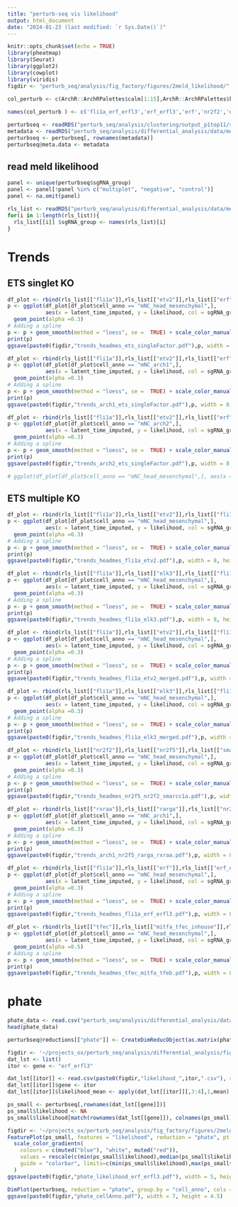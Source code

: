 ```yaml
---
title: "perturb-seq vis likelihood"
output: html_document
date: "2024-01-23 (last modified: `r Sys.Date()`)"
---
```


```r
knitr::opts_chunk$set(echo = TRUE)
library(pheatmap)
library(Seurat)
library(ggplot2)
library(cowplot)
library(viridis)
figdir <- "perturb_seq/analysis/fig_factory/figures/2meld_likelihood/"
                          
col_perturb <- c(ArchR::ArchRPalettes$calm[1:15],ArchR::ArchRPalettes$kelly[1:7],"grey50")

names(col_perturb ) <- c('fli1a_erf_erfl3','erf_erfl3','erf','nr2f2','nr2f5','rarga','rxraa','smarcc1a','elk3','fli1a_elk3','fli1a','fli1a_etv2','etv2','ebf3a','ets1','elf1','tfec','tfec_mitfa_bhlhe40','mitfa_tfec','mitfa_tfec_tfeb','mitfa_tfec_inhouse','mitfa','control')
```

```r
perturbseq <- readRDS("perturb_seq/analysis/clustering/output_p1top11/seu_NC_clustered.rds")
metadata <- readRDS("perturb_seq/analysis/differential_analysis/data/metadata/perturbseq_filtered_metadata_latentTime_likelihood.rds")
perturbseq <- perturbseq[, rownames(metadata)]
perturbseq@meta.data <- metadata
```

## read meld likelihood

```r
panel <- unique(perturbseq$sgRNA_group)
panel <- panel[!panel %in% c("multiplet", "negative", "control")]
panel <- na.omit(panel)
```

```r
rls_list <- readRDS("perturb_seq/analysis/differential_analysis/data/meld/dichotomised_rlslist_rpca.rds")
for(i in 1:length(rls_list)){
  rls_list[[i]] $sgRNA_group <- names(rls_list)[i]
}
```

# Trends

## ETS singlet KO

```r
df_plot <- rbind(rls_list[["fli1a"]],rls_list[["etv2"]],rls_list[["erf"]],rls_list[["ets1"]],rls_list[["ebf3a"]],rls_list[["elk3"]])
p <- ggplot(df_plot[df_plot$cell_anno == "mNC_head_mesenchymal",], 
            aes(x = latent_time_imputed, y = likelihood, col = sgRNA_group)) + 
  geom_point(alpha =0.3)
# Adding a spline
p <- p + geom_smooth(method = "loess", se =  TRUE) + scale_color_manual(values = col_perturb) + theme_minimal() + facet_wrap(~sgRNA_group, ncol = 3) + geom_hline(yintercept = 0.5, col = "grey30", lty = 2)
print(p)
ggsave(paste0(figdir,"trends_headmes_ets_singleFactor.pdf"),p, width = 8, height = 5.2)
```


```r
df_plot <- rbind(rls_list[["fli1a"]],rls_list[["etv2"]],rls_list[["erf"]],rls_list[["ets1"]],rls_list[["ebf3a"]],rls_list[["elk3"]])
p <- ggplot(df_plot[df_plot$cell_anno == "mNC_arch1",], 
            aes(x = latent_time_imputed, y = likelihood, col = sgRNA_group)) + 
  geom_point(alpha =0.3)
# Adding a spline
p <- p + geom_smooth(method = "loess", se =  TRUE) + scale_color_manual(values = col_perturb) + theme_minimal() + facet_wrap(~sgRNA_group, ncol = 3) + geom_hline(yintercept = 0.5, col = "grey30", lty = 2)
print(p)
ggsave(paste0(figdir,"trends_arch1_ets_singleFactor.pdf"),p, width = 8, height = 5.2)
```

```r
df_plot <- rbind(rls_list[["fli1a"]],rls_list[["etv2"]],rls_list[["erf"]],rls_list[["ets1"]],rls_list[["ebf3a"]],rls_list[["elk3"]])
p <- ggplot(df_plot[df_plot$cell_anno == "mNC_arch2",], 
            aes(x = latent_time_imputed, y = likelihood, col = sgRNA_group)) + 
  geom_point(alpha =0.3)
# Adding a spline
p <- p + geom_smooth(method = "loess", se =  TRUE) + scale_color_manual(values = col_perturb) + theme_minimal() + facet_wrap(~sgRNA_group, ncol = 3) + geom_hline(yintercept = 0.5, col = "grey30", lty = 2)
print(p)
ggsave(paste0(figdir,"trends_arch2_ets_singleFactor.pdf"),p, width = 8, height = 5.2)
```

<!-- ```{r} -->
<!-- # Horizontal half violin plot -->
<!-- ggplot(df_plot[df_plot$cell_anno == "mNC_head_mesenchymal",], aes(sgRNA_group, likelihood, fill = sgRNA_group)) + -->
<!--   geom_violinhalf() +coord_flip() + -->
<!--   theme(legend.position = "none") -->
<!-- ``` -->


```r
# ggplot(df_plot[df_plot$cell_anno == "mNC_head_mesenchymal",], aes(x = latent_time_imputed, y = likelihood, col =sgRNA_group)) + geom_point() + 
```

## ETS multiple KO

```r
df_plot <- rbind(rls_list[["fli1a"]],rls_list[["etv2"]],rls_list[["fli1a_etv2"]])
p <- ggplot(df_plot[df_plot$cell_anno == "mNC_head_mesenchymal",], 
            aes(x = latent_time_imputed, y = likelihood, col = sgRNA_group)) + 
  geom_point(alpha =0.3)
# Adding a spline
p <- p + geom_smooth(method = "loess", se =  TRUE) + scale_color_manual(values = col_perturb) + theme_minimal() + facet_wrap(~sgRNA_group, ncol = 3) + geom_hline(yintercept = 0.5, col = "grey30", lty = 2)
print(p)
ggsave(paste0(figdir,"trends_headmes_fli1a_etv2.pdf"),p, width = 8, height = 2.6)
```

```r
df_plot <- rbind(rls_list[["fli1a"]],rls_list[["elk3"]],rls_list[["fli1a_elk3"]])
p <- ggplot(df_plot[df_plot$cell_anno == "mNC_head_mesenchymal",], 
            aes(x = latent_time_imputed, y = likelihood, col = sgRNA_group)) + 
  geom_point(alpha =0.3)
# Adding a spline
p <- p + geom_smooth(method = "loess", se =  TRUE) + scale_color_manual(values = col_perturb) + theme_minimal() + facet_wrap(~sgRNA_group, ncol = 3) + geom_hline(yintercept = 0.5, col = "grey30", lty = 2)
print(p)
ggsave(paste0(figdir,"trends_headmes_fli1a_elk3.pdf"),p, width = 8, height = 2.6)
```

```r
df_plot <- rbind(rls_list[["fli1a"]],rls_list[["etv2"]],rls_list[["fli1a_etv2"]])
p <- ggplot(df_plot[df_plot$cell_anno == "mNC_head_mesenchymal",], 
            aes(x = latent_time_imputed, y = likelihood, col = sgRNA_group)) + 
  geom_point(alpha =0.3)
# Adding a spline
p <- p + geom_smooth(method = "loess", se =  TRUE) + scale_color_manual(values = col_perturb) + theme_minimal() +  geom_hline(yintercept = 0.5, col = "grey30", lty = 2)
print(p)
ggsave(paste0(figdir,"trends_headmes_fli1a_etv2_merged.pdf"),p, width = 4, height = 2.6)
```


```r
df_plot <- rbind(rls_list[["fli1a"]],rls_list[["elk3"]],rls_list[["fli1a_elk3"]])
p <- ggplot(df_plot[df_plot$cell_anno == "mNC_head_mesenchymal",], 
            aes(x = latent_time_imputed, y = likelihood, col = sgRNA_group)) + 
  geom_point(alpha =0.3)
# Adding a spline
p <- p + geom_smooth(method = "loess", se =  TRUE) + scale_color_manual(values = col_perturb) + theme_minimal() +  geom_hline(yintercept = 0.5, col = "grey30", lty = 2)
print(p)
ggsave(paste0(figdir,"trends_headmes_fli1a_elk3_merged.pdf"),p, width = 4, height = 2.6)
```

```r
df_plot <- rbind(rls_list[["nr2f2"]],rls_list[["nr2f5"]],rls_list[["smarcc1a"]])
p <- ggplot(df_plot[df_plot$cell_anno == "mNC_head_mesenchymal",], 
            aes(x = latent_time_imputed, y = likelihood, col = sgRNA_group)) + 
  geom_point(alpha =0.3)
# Adding a spline
p <- p + geom_smooth(method = "loess", se =  TRUE) + scale_color_manual(values = col_perturb) + theme_minimal() + facet_wrap(~sgRNA_group, ncol = 3) + geom_hline(yintercept = 0.5, col = "grey30", lty = 2)
print(p)
ggsave(paste0(figdir,"trends_headmes_nr2f5_nr2f2_smarcc1a.pdf"),p, width = 8, height = 2.6)
```


```r
df_plot <- rbind(rls_list[["rxraa"]],rls_list[["rarga"]],rls_list[["nr2f5"]])
p <- ggplot(df_plot[df_plot$cell_anno == "mNC_arch1",], 
            aes(x = latent_time_imputed, y = likelihood, col = sgRNA_group)) + 
  geom_point(alpha =0.3)
# Adding a spline
p <- p + geom_smooth(method = "loess", se =  TRUE) + scale_color_manual(values = col_perturb) + theme_minimal() + facet_wrap(~sgRNA_group, ncol = 3)  + geom_hline(yintercept = 0.5, col = "grey30", lty = 2)
print(p)
ggsave(paste0(figdir,"trends_arch1_nr2f5_rarga_rxraa.pdf"),p, width = 8, height = 2.6)
```

```r
df_plot <- rbind(rls_list[["fli1a"]],rls_list[["erf"]],rls_list[["erf_erfl3"]],rls_list[["fli1a_erf_erfl3"]])
p <- ggplot(df_plot[df_plot$cell_anno == "mNC_head_mesenchymal",], 
            aes(x = latent_time_imputed, y = likelihood, col = sgRNA_group)) + 
  geom_point(alpha =0.3)
# Adding a spline
p <- p + geom_smooth(method = "loess", se =  TRUE) + scale_color_manual(values = col_perturb) + theme_minimal() + facet_wrap(~sgRNA_group, ncol = 3) + geom_hline(yintercept = 0.5, col = "grey30", lty = 2)
print(p)
ggsave(paste0(figdir,"trends_headmes_fli1a_erf_erfl3.pdf"),p, width = 8, height = 5.2)
```


```r
df_plot <- rbind(rls_list[["tfec"]],rls_list[["mitfa_tfec_inhouse"]],rls_list[["mitfa_tfec_tfeb"]])
p <- ggplot(df_plot[df_plot$cell_anno == "mNC_head_mesenchymal",], 
            aes(x = latent_time_imputed, y = likelihood, col = sgRNA_group)) + 
  geom_point(alpha =0.5)
# Adding a spline
p <- p + geom_smooth(method = "loess", se =  TRUE) + scale_color_manual(values = col_perturb)+ theme_minimal() + facet_wrap(~sgRNA_group, ncol = 3) + geom_hline(yintercept = 0.5, col = "grey30", lty = 2)
print(p)
ggsave(paste0(figdir,"trends_headmes_tfec_mitfa_tfeb.pdf"),p, width = 8, height = 2.6)
```

# phate


```r
phate_data <- read.csv("perturb_seq/analysis/differential_analysis/data/phate_coordinates.csv", row.names = 1)
head(phate_data)
```

```r
perturbseq@reductions[["phate"]] <- CreateDimReducObject(as.matrix(phate_data)*100, key = "phate")
```

```r
figdir <- '~/projects_ox/perturb_seq/analysis/differential_analysis/figures/meld_calculateLikelihood/'
dat_lst <- list()
itor <- gene <- "erf_erfl3"

dat_lst[[itor]] <- read.csv(paste0(figdir,"likelihood_",itor,".csv"), row.names = 1)
dat_lst[[itor]]$gene <- itor
dat_lst[[itor]]$likelihood_mean <- apply(dat_lst[[itor]][,3:4],1,mean)

ps_small <- perturbseq[,rownames(dat_lst[[gene]])]
ps_small$likelihood <- NA
ps_small$likelihood[match(rownames(dat_lst[[gene]]), colnames(ps_small))] <- as.numeric(dat_lst[[gene]]$likelihood_mean)

figdir <- '~/projects_ox/perturb_seq/analysis/fig_factory/figures/2meld_likelihood/'
FeaturePlot(ps_small, features = "likelihood", reduction = "phate", pt.size = 0.5) & 
  scale_color_gradientn(
    colours = c(muted("blue"), "white", muted("red")),
    values = rescale(c(min(ps_small$likelihood),median(ps_small$likelihood),max(ps_small$likelihood))),
    guide = "colorbar", limits=c(min(ps_small$likelihood),max(ps_small$likelihood))
  )  
ggsave(paste0(figdir,"phate_likelihood_erf_erfl3.pdf"), width = 5, height = 4)
```

```r
DimPlot(perturbseq, reduction = "phate", group.by = "cell_anno", cols = col.ls)
ggsave(paste0(figdir,"phate_cellAnno.pdf"), width = 7, height = 4.5)
```

